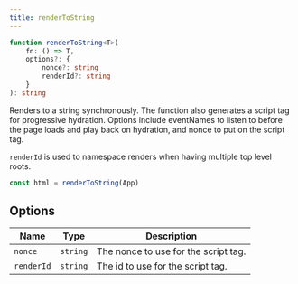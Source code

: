 ---
title: renderToString
---

```ts
function renderToString<T>(
	fn: () => T,
	options?: {
		nonce?: string
		renderId?: string
	}
): string

```

Renders to a string synchronously. 
The function also generates a script tag for progressive hydration. 
Options include eventNames to listen to before the page loads and play back on hydration, and nonce to put on the script tag.

`renderId` is used to namespace renders when having multiple top level roots.

```ts
const html = renderToString(App)
```

## Options

| Name       | Type     | Description                          |
| ---------- | -------- | ------------------------------------ |
| `nonce`    | `string` | The nonce to use for the script tag. |
| `renderId` | `string` | The id to use for the script tag.    |
